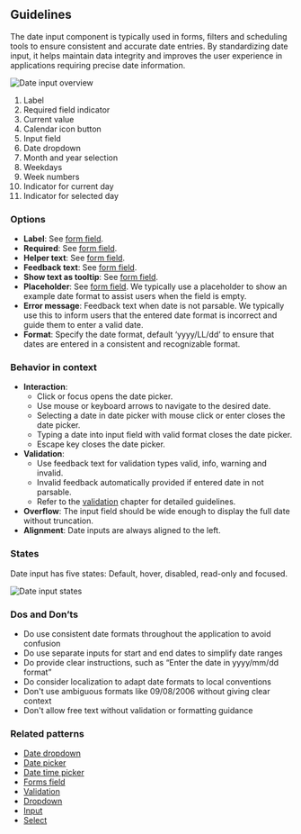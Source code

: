## Guidelines

The date input component is typically used in forms, filters and scheduling tools to ensure consistent and accurate date entries. By standardizing date input, it helps maintain data integrity and improves the user experience in applications requiring precise date information.

![Date input overview](https://www.figma.com/design/wEptRgAezDU1z80Cn3eZ0o/iX-Pattern-Illustrations?node-id=3629-6200&t=ADQCetGKOEH1WG2r-4)

1. Label
2. Required field indicator
3. Current value
4. Calendar icon button
5. Input field
6. Date dropdown
7. Month and year selection
8. Weekdays
9. Week numbers
10. Indicator for current day
11. Indicator for selected day

### Options

- **Label**: See [form field](./forms/forms-field.md).
- **Required**: See [form field](./forms/forms-field.md).
- **Helper text**: See [form field](./forms/forms-field.md).
- **Feedback text**: See [form field](./forms/forms-field.md).
- **Show text as tooltip**: See [form field](./forms/forms-field.md).
- **Placeholder**: See [form field](./forms/forms-field.md). We typically use a placeholder to show an example date format to assist users when the field is empty.
- **Error message**: Feedback text when date is not parsable. We typically use this to inform users that the entered date format is incorrect and guide them to enter a valid date.
- **Format**: Specify the date format, default ‘yyyy/LL/dd’ to ensure that dates are entered in a consistent and recognizable format.

### Behavior in context

- **Interaction**:
  - Click or focus opens the date picker.
  - Use mouse or keyboard arrows to navigate to the desired date.
  - Selecting a date in date picker with mouse click or enter closes the date picker.
  - Typing a date into input field with valid format closes the date picker.
  - Escape key closes the date picker.
- **Validation**:
  - Use feedback text for validation types valid, info, warning and invalid.
  - Invalid feedback automatically provided if entered date in not parsable.
  - Refer to the [validation](./forms/forms-validation.mdx) chapter for detailed guidelines.
- **Overflow**: The input field should be wide enough to display the full date without truncation.
- **Alignment**: Date inputs are always aligned to the left.

### States

Date input has five states: Default, hover, disabled, read-only and focused.

![Date input states](https://www.figma.com/design/wEptRgAezDU1z80Cn3eZ0o/iX-Pattern-Illustrations?node-id=3989-2545&t=ADQCetGKOEH1WG2r-4)

### Dos and Don’ts

- Do use consistent date formats throughout the application to avoid confusion
- Do use separate inputs for start and end dates to simplify date ranges
- Do provide clear instructions, such as “Enter the date in yyyy/mm/dd format”
- Do consider localization to adapt date formats to local conventions
- Don't use ambiguous formats like 09/08/2006 without giving clear context
- Don't allow free text without validation or formatting guidance

### Related patterns

- [Date dropdown](./date-dropdown.md)
- [Date picker](./date-picker.md)
- [Date time picker](./date-picker.md)
- [Forms field](./forms/forms-field.md)
- [Validation](./forms/forms-validation.mdx)
- [Dropdown](./dropdown.md)
- [Input](input.mdx)
- [Select](select.mdx)
